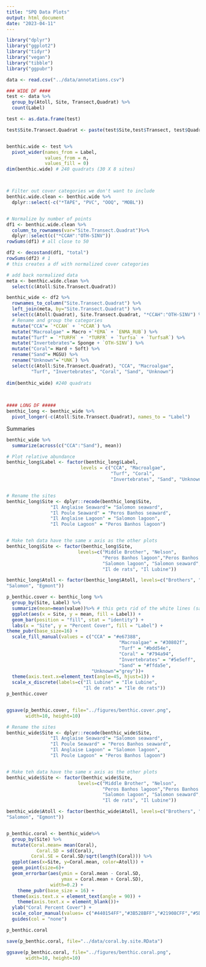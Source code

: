 ```yaml
---
title: "SPQ Data Plots"
output: html_document
date: "2023-04-11"
---
```


```r
library("dplyr")
library("ggplot2")
library("tidyr")
library("vegan")
library("tibble")
library("ggpubr")
```

```r
data <- read.csv("../data/annotations.csv")
```

```r
### WIDE DF ####
test <- data %>%
  group_by(Atoll, Site, Transect,Quadrat) %>%
  count(Label)

test <- as.data.frame(test)

test$Site.Transect.Quadrat <- paste(test$Site,test$Transect, test$Quadrat, sep=".")


benthic.wide <- test %>% 
  pivot_wider(names_from = Label, 
              values_from = n, 
              values_fill = 0)
dim(benthic.wide) # 240 quadrats (30 X 8 sites)



# Filter out cover categories we don't want to include
benthic.wide.clean <- benthic.wide %>%
  dplyr::select(-c("*TAPE", "PVC", "OOQ", "MOBL")) 


# Normalize by number of points
df1 <- benthic.wide.clean %>% 
  column_to_rownames(var="Site.Transect.Quadrat")%>% 
  dplyr::select(c("*CCAH":"OTH-SINV"))
rowSums(df1) # all close to 50

df2 <- decostand(df1, "total") 
rowSums(df2) # 1
# this creates a df with normalized cover categories

# add back normalized data
meta <- benthic.wide.clean %>%
  select(c(Atoll:Site.Transect.Quadrat))

benthic_wide <- df2 %>%
  rownames_to_column("Site.Transect.Quadrat") %>%
  left_join(meta, by="Site.Transect.Quadrat") %>%
  select(c(Atoll:Quadrat), Site.Transect.Quadrat, "*CCAH":"OTH-SINV") %>%
  # Rename and group the categories
  mutate("CCA"= `*CCAH` + `*CCAR`) %>%
  mutate("Macroalgae" = Macro +`*EMA` + `ENMA_RUB`) %>%
  mutate("Turf" = `*TURFH` + `*TURFR` + `Turfsa` + `TurfsaR`) %>%
  mutate("Invertebrates"= Sponge + `OTH-SINV`) %>%
  mutate("Coral"= Hard + Soft) %>%
  rename("Sand"= MGSU) %>%
  rename("Unknown"=`*UNK`) %>%
  select(c(Atoll:Site.Transect.Quadrat), "CCA", "Macroalgae",
         "Turf", "Invertebrates", "Coral", "Sand", "Unknown")
  
dim(benthic_wide) #240 quadrats
  
  

#### LONG DF #####
benthic_long <- benthic_wide %>%
  pivot_longer(-c(Atoll:Site.Transect.Quadrat), names_to = "Label")
```


Summaries
```r

benthic_wide %>%
  summarize(across(c("CCA":"Sand"), mean))

```


```r
# Plot relative abundance
benthic_long$Label <- factor(benthic_long$Label,
                           levels = c("CCA", "Macroalgae", 
                                      "Turf", "Coral", 
                                      "Invertebrates", "Sand", "Unknown"))


# Rename the sites
benthic_long$Site <- dplyr::recode(benthic_long$Site, 
                "Il Anglaise Seaward"= "Salomon seaward",
                "Il Poule Seaward" = "Peros Banhos seaward",
                "Il Anglaise Lagoon" = "Salomon lagoon",
                "Il Poule Lagoon" = "Peros Banhos lagoon")


# Make teh data have the same x axis as the other plots
benthic_long$Site <- factor(benthic_long$Site, 
                          levels=c("Middle Brother", "Nelson", 
                                   "Peros Banhos lagoon","Peros Banhos seaward", 
                                   "Salomon lagoon", "Salomon seaward", 
                                   "Il de rats", "Il Lubine"))

benthic_long$Atoll <- factor(benthic_long$Atoll, levels=c("Brothers", "Nelsons Island", "Peros Banhos", 
"Salomon", "Egmont"))

p_benthic.cover <- benthic_long %>% 
  group_by(Site, Label) %>%
  summarize(mean=mean(value))%>% # this gets rid of the white lines (same plot without it)
  ggplot(aes(x = Site, y = mean, fill = Label)) + 
  geom_bar(position = "fill", stat = "identity") +
  labs(x = "Site", y = "Percent Cover", fill = "Label") +
theme_pubr(base_size=16) +
  scale_fill_manual(values = c("CCA" = "#e67388",
                                         "Macroalgae" = "#30802f",
                                         "Turf" = "#bdd54e",
                                         "Coral" = "#794a94",
                                         "Invertebrates" = "#5e5eff",
                                         "Sand" = "#ffda5e",
                               "Unknown"="grey"))+ 
  theme(axis.text.x=element_text(angle=45, hjust=1)) + 
  scale_x_discrete(labels=c("Il Lubine" = "Ile Lubine",
                            "Il de rats" = "Ile de rats"))
p_benthic.cover


ggsave(p_benthic.cover, file="../figures/benthic.cover.png",
       width=10, height=10)
```



```r

# Rename the sites
benthic_wide$Site <- dplyr::recode(benthic_wide$Site, 
                "Il Anglaise Seaward"= "Salomon seaward",
                "Il Poule Seaward" = "Peros Banhos seaward",
                "Il Anglaise Lagoon" = "Salomon lagoon",
                "Il Poule Lagoon" = "Peros Banhos lagoon")


# Make teh data have the same x axis as the other plots
benthic_wide$Site <- factor(benthic_wide$Site, 
                          levels=c("Middle Brother", "Nelson", 
                                   "Peros Banhos lagoon","Peros Banhos seaward", 
                                   "Salomon lagoon", "Salomon seaward", 
                                   "Il de rats", "Il Lubine"))

benthic_wide$Atoll <- factor(benthic_wide$Atoll, levels=c("Brothers", "Nelson", "Peros Banos", 
"Salomon", "Egmont"))


p_benthic.coral <- benthic_wide%>%
  group_by(Site) %>%
  mutate(Coral.mean= mean(Coral),
           Coral.SD = sd(Coral),
         Coral.SE = Coral.SD/sqrt(length(Coral))) %>%
  ggplot(aes(x=Site, y=Coral.mean, color=Atoll)) + 
  geom_point(size=6)+
  geom_errorbar(aes(ymin = Coral.mean - Coral.SD, 
                    ymax = Coral.mean + Coral.SD), 
                width=0.2) +
    theme_pubr(base_size = 16) +  
  theme(axis.text.x = element_text(angle = 90)) +
    theme(axis.text.x = element_blank())+
  ylab("Coral Percent Cover") +
  scale_color_manual(values= c("#440154FF","#3B528BFF","#21908CFF","#5DC863FF","#FDE725FF")) +
  guides(col = "none")

p_benthic.coral

save(p_benthic.coral, file="../data/coral.by.site.RData")

ggsave(p_benthic.coral, file="../figures/benthic.coral.png",
       width=10, height=10)
```

